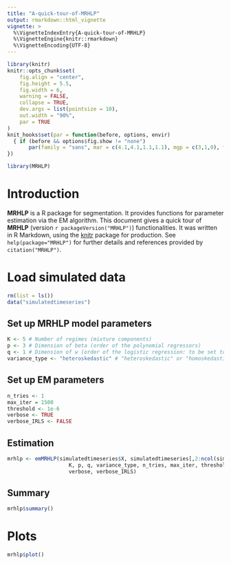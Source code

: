 ```yaml
---
title: "A-quick-tour-of-MRHLP"
output: rmarkdown::html_vignette
vignette: >
  %\VignetteIndexEntry{A-quick-tour-of-MRHLP}
  %\VignetteEngine{knitr::rmarkdown}
  %\VignetteEncoding{UTF-8}
---
```


```r
library(knitr)
knitr::opts_chunk$set(
	fig.align = "center",
	fig.height = 5.5,
	fig.width = 6,
	warning = FALSE,
	collapse = TRUE,
	dev.args = list(pointsize = 10),
	out.width = "90%",
	par = TRUE
)
knit_hooks$set(par = function(before, options, envir)
  { if (before && options$fig.show != "none") 
       par(family = "sans", mar = c(4.1,4.1,1.1,1.1), mgp = c(3,1,0), tcl = -0.5)
})
```

```r
library(MRHLP)
```

# Introduction

**MRHLP** is a R package for segmentation. It provides functions for parameter estimation via the EM algorithm. This document gives a quick tour of **MRHLP** (version `r packageVersion("MRHLP")`) functionalities. It was written in R Markdown, using the [knitr](https://cran.r-project.org/package=knitr) package for production. 
See `help(package="MRHLP")` for further details and references provided by `citation("MRHLP")`.

# Load simulated data

```r
rm(list = ls())
data("simulatedtimeseries")
```

## Set up MRHLP model parameters

```r
K <- 5 # Number of regimes (mixture components)
p <- 3 # Dimension of beta (order of the polynomial regressors)
q <- 1 # Dimension of w (order of the logistic regression: to be set to 1 for segmentation)
variance_type <- "heteroskedastic" # "heteroskedastic" or "homoskedastic" model
```

## Set up EM parameters

```r
n_tries <- 1
max_iter = 1500
threshold <- 1e-6
verbose <- TRUE
verbose_IRLS <- FALSE
```


## Estimation

```r
mrhlp <- emMRHLP(simulatedtimeseries$X, simulatedtimeseries[,2:ncol(simulatedtimeseries)], 
                    K, p, q, variance_type, n_tries, max_iter, threshold, 
                    verbose, verbose_IRLS)
```

## Summary

```r
mrhlp$summary()
```

# Plots

```r
mrhlp$plot()
```
